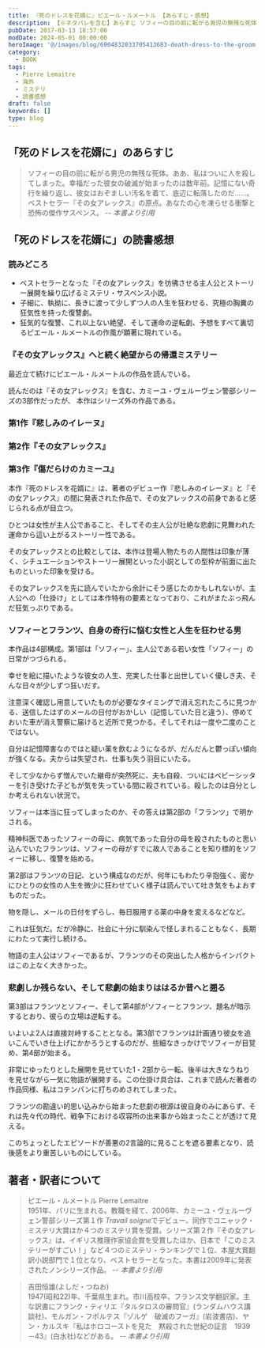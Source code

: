 ```yaml
---
title: 『死のドレスを花婿に』ピエール・ルメートル 【あらすじ・感想】
description: 【※ネタバレを含む】あらすじ ソフィーの目の前に転がる男児の無残な死体。ああ、私はついに人を殺してしまった。幸福だった彼女の破滅が始まったのは数年前。記憶にない奇行を繰り返し、彼女はおぞましい汚名を着て、底辺に転落したのだ……。　ベストセラー『その女アレックス』の原点。あなたの心を凍らせる衝撃と恐怖の傑作サスペンス。
pubDate: 2017-03-13 18:57:00
modDate: 2024-05-01 00:00:00
heroImage: '@/images/blog/6904832033705413683-death-dress-to-the-groom.webp'
category:
  - BOOK
tags:
  - Pierre Lemaitre
  - 海外
  - ミステリ
  - 読書感想
draft: false
keywords: []
type: blog
---
```



## 「死のドレスを花婿に」のあらすじ

> ソフィーの目の前に転がる男児の無残な死体。ああ、私はついに人を殺してしまった。幸福だった彼女の破滅が始まったのは数年前。記憶にない奇行を繰り返し、彼女はおぞましい汚名を着て、底辺に転落したのだ……。　ベストセラー『その女アレックス』の原点。あなたの心を凍らせる衝撃と恐怖の傑作サスペンス。 <cite>-- 本書より引用</cite>

## 「死のドレスを花婿に」の読書感想

<Alert type='danger' content='以降、ネタバレを含む' />

### 読みどころ

- ベストセラーとなった『その女アレックス』を彷彿させる主人公とストーリー展開を繰り広げるミステリ・サスペンス小説。
- 子細に、執拗に、長きに渡って少しずつ人の人生を狂わせる、究極の胸糞の狂気性を持った復讐劇。
- 狂気的な復讐、これ以上ない絶望、そして運命の逆転劇、予想をすべて裏切るピエール・ルメートルの作風が顕著に現れている。

### 『その女アレックス』へと続く絶望からの帰還ミステリー

最近立て続けにピエール・ルメートルの作品を読んでいる。

読んだのは『その女アレックス』を含む、カミーユ・ヴェルーヴェン警部シリーズの3部作だったが、 本作はシリーズ外の作品である。

### 第1作『悲しみのイレーヌ』

<BlogCard
  title='『悲しみのイレーヌ』 ピエール・ルメートル 【読書感想・あらすじ】'
  description='悲しみのイレーヌ (ピエール・ルメートル ) のあらすじと感想。異様な手口で惨殺された二人の女。カミーユ・ヴェルーヴェン警部は部下たちと捜査を開始するが、やがて第二の事件が発生。カミーユは事件の恐るべき共通点を発見する……。『その女アレックス』の著者が放つミステリ賞４冠に輝く衝撃作。'
  url='https://www.neputa-note.net/2017/01/blog-post/'
  domain='www.neputa-note.net'
/>

### 第2作『その女アレックス』

<BlogCard
  title='『その女アレックス』ピエール・ルメートル【読書感想・あらすじ】'
  description='その女アレックス（ピエールルメートル）のあらすじと感想。おまえが死ぬのを見たい ――男はそう言ってアレックスを監禁した。檻に幽閉され、衰弱した彼女は、死を目前に脱出を図るが……しかし、ここまでは序章にすぎない。孤独な女アレックスの壮絶なる秘密が明かされるや、物語は大逆転を繰り返し'
  url='https://www.neputa-note.net/2016/05/blog-post_30/'
  domain='www.neputa-note.net'
/>

### 第3作『傷だらけのカミーユ』

<BlogCard
  title='『傷だらけのカミーユ』ピエール・ルメートル【読書感想・あらすじ】'
  description='傷だらけのカミーユ（ピエール・ルメートル）のあらすじと感想。第1作でドン底に落ち、第2作で復活を遂げたカミーユ警部に訪れる新たなる人選の苦難を描く物語。二度あることは三度ある、ミステリの醍醐味をふんだんに盛り込んだ本作においても終盤でガツンとやられる展開が待ち受ける。'
  url='https://www.neputa-note.net/2017/02/blog-post_23/'
  domain='www.neputa-note.net'
/>

本作『死のドレスを花婿に』は、著者のデビュー作『悲しみのイレーヌ』と『その女アレックス』の間に発表された作品で、その女アレックスの前身であると感じられる点が目立つ。

ひとつは女性が主人公であること、そしてその主人公が壮絶な悲劇に見舞われた運命から這い上がるストーリー性である。

その女アレックスとの比較としては、本作は登場人物たちの人間性は印象が薄く、シチュエーションやストーリー展開といった小説としての型枠が前面に出たものといった印象を受ける。

その女アレックスを先に読んでいたから余計にそう感じたのかもしれないが、主人公への「仕掛け」としては本作特有の要素となっており、これがまたぶっ飛んだ狂気っぷりである。

### ソフィーとフランツ、自身の奇行に悩む女性と人生を狂わせる男

本作品は4部構成。第1部は「ソフィー」、主人公である若い女性「ソフィー」の日常がつづられる。

幸せを絵に描いたような彼女の人生、充実した仕事と出世していく優しき夫、そんな日々が少しずつ狂いだす。

注意深く確認し用意していたものが必要なタイミングで消え忘れたころに見つかる、送信したはずのメールの日付がおかしい（記憶していた日と違う）、停めておいた車が消え警察に届けると近所で見つかる。そしてそれは一度や二度のことではない。

自分は記憶障害なのではと疑い薬を飲むようになるが、だんだんと鬱っぽい傾向が強くなる。夫からは失望され、仕事も失う羽目にいたる。

そして少なからず憎んでいた継母が突然死に、夫も自殺、ついにはベビーシッターを引き受けた子どもが気を失っている間に殺されている。殺したのは自分としか考えられない状況で。

ソフィーは本当に狂ってしまったのか、その答えは第2部の「フランツ」で明かされる。

精神科医であったソフィーの母に、病気であった自分の母を殺されたものと思い込んでいたフランツは、ソフィーの母がすでに故人であることを知り標的をソフィーに移し、復讐を始める。

第2部はフランツの日記、という構成なのだが、何年にもわたり辛抱強く、密かにひとりの女性の人生を微少に狂わせていく様子は読んでいて吐き気をもよおすものだった。

物を隠し、メールの日付をずらし、毎日服用する薬の中身を変えるなどなど。

これは狂気だ。だが冷静に、社会に十分に馴染んで怪しまれることもなく、長期にわたって実行し続ける。

物語の主人公はソフィーであるが、フランツのその突出した人格からインパクトはこの上なく大きかった。

### 悲劇しか残らない、そして悲劇の始まりははるか昔へと遡る

第3部はフランツとソフィー、そして第4部がソフィーとフランツ、題名が暗示するとおり、彼らの立場は逆転する。

いよいよ2人は直接対峙することとなる。第3部でフランツは計画通り彼女を追いこんでいき仕上げにかかろうとするのだが、些細なきっかけでソフィーが目覚め、第4部が始まる。

非常にゆったりとした展開を見せていた1・2部から一転、後半は大きなうねりを見せながら一気に物語が展開する。この仕掛け具合は、これまで読んだ著者の作品同様、私はコテンパンに打ちのめされてしまった。

フランツの勘違い的思い込みから始まった悲劇の根源は彼自身のみにあらず、それは先々代の時代、戦争下における収容所の出来事から始まったことが透けて見える。

このちょっとしたエピソードが善悪の2言論的に見ることを遮る要素となり、読後感をより重苦しいものにしている。

<div class='not-prose'>
  <div data-vc_mylinkbox_id='886764119'></div>
</div>

## 著者・訳者について

> ピエール・ルメートル Pierre Lemaitre<br />
> 1951年、パリに生まれる。教職を経て、2006年、カミーユ・ヴェルーヴェン警部シリーズ第１作 *Travail soigne*でデビュー、同作でコニャック・ミステリ大賞ほか４つのミステリ賞を受賞。シリーズ第２作『その女アレックス』は、イギリス推理作家協会賞を受賞したほか、日本で「このミステリーがすごい！」など４つのミステリ・ランキングで１位、本屋大賞翻訳小説部門で１位となり、ベストセラーとなった。本書は2009年に発表されたノンシリーズ作品。 <cite>-- 本書より引用</cite>

> 吉田恒雄(よしだ・つねお)<br />
> 1947(昭和22)年、千葉県生まれ。市川高校卒、フランス文学翻訳家。主な訳書にフランク・ティリエ『タルタロスの審問官』(ランダムハウス講談社)、モルガン・フポルテス『ゾルゲ　破滅のフーガ』(岩波書店)、ヤン・カルスキ『私はホロコーストを見た　黙殺された世紀の証言　1939－43』(白水社)などがある。 <cite>-- 本書より引用</cite>
